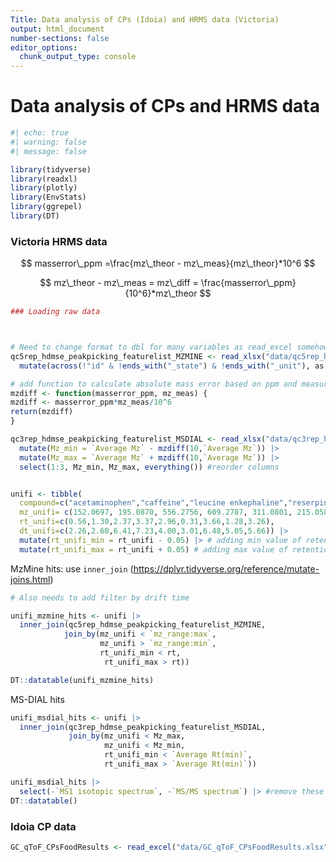 ```yaml
---
Title: Data analysis of CPs (Idoia) and HRMS data (Victoria)
output: html_document
number-sections: false
editor_options: 
  chunk_output_type: console
---
```


# Data analysis of CPs and HRMS data

```r
#| echo: true
#| warning: false
#| message: false

library(tidyverse)
library(readxl)
library(plotly)
library(EnvStats)
library(ggrepel)
library(DT)
```

### Victoria HRMS data

$$
masserror\_ppm =\frac{mz\_theor - mz\_meas}{mz\_theor}*10^6
$$

$$
mz\_theor - mz\_meas = mz\_diff = \frac{masserror\_ppm}{10^6}*mz\_theor
$$

```r

### Loading raw data



# Need to change format to dbl for many variables as read_excel somehow converts to character
qc5rep_hdmse_peakpicking_featurelist_MZMINE <- read_xlsx("data/qc5rep_hdmse_peakpicking_featurelist_MZMINE.xlsx") |> 
  mutate(across(!"id" & !ends_with("_state") & !ends_with("_unit"), as.double)) #convert to double for all except "_id" and "_state" columns

# add function to calculate absolute mass error based on ppm and measured mz for MSDIAL data
mzdiff <- function(masserror_ppm, mz_meas) {
mzdiff <- masserror_ppm*mz_meas/10^6
return(mzdiff)
}

qc3rep_hdmse_peakpicking_featurelist_MSDIAL <- read_xlsx("data/qc3rep_hdmse_peakpicking_featurelist_MSDIAL.xlsx") |> 
  mutate(Mz_min = `Average Mz` - mzdiff(10,`Average Mz`)) |> 
  mutate(Mz_max = `Average Mz` + mzdiff(10,`Average Mz`)) |> 
  select(1:3, Mz_min, Mz_max, everything()) #reorder columns


unifi <- tibble(
  compound=c("acetaminophen","caffeine","leucine enkephaline","reserpine","sulfadimethoxine","sulfaguanidine","terfenadine","val-tyr-val","verapamil"),
  mz_unifi= c(152.0697, 195.0870, 556.2756, 609.2787, 311.0801, 215.0589, 472.3197, 380.2173, 455.2892),
  rt_unifi=c(0.56,1.30,2.37,3.37,2.96,0.31,3.66,1.28,3.26),
  dt_unifi=c(2.26,2.60,6.41,7.23,4.00,3.01,6.48,5.05,5.66)) |> 
  mutate(rt_unifi_min = rt_unifi - 0.05) |> # adding min value of retention time
  mutate(rt_unifi_max = rt_unifi + 0.05) # adding max value of retention time


```

MzMine hits: use `inner_join` (<https://dplyr.tidyverse.org/reference/mutate-joins.html>)

```r
# Also needs to add filter by drift time

unifi_mzmine_hits <- unifi |> 
  inner_join(qc5rep_hdmse_peakpicking_featurelist_MZMINE,
            join_by(mz_unifi < `mz_range:max`, 
                    mz_unifi > `mz_range:min`,
                    rt_unifi_min < rt,
                     rt_unifi_max > rt))

DT::datatable(unifi_mzmine_hits)

```

MS-DIAL hits

```r

unifi_msdial_hits <- unifi |> 
  inner_join(qc3rep_hdmse_peakpicking_featurelist_MSDIAL,
             join_by(mz_unifi < Mz_max,
                     mz_unifi < Mz_min,
                     rt_unifi_min < `Average Rt(min)`,
                     rt_unifi_max > `Average Rt(min)`))

unifi_msdial_hits |> 
  select(-`MS1 isotopic spectrum`, -`MS/MS spectrum`) |> #remove these columns to get nicer table
DT::datatable()
```

### Idoia CP data

```r

GC_qToF_CPsFoodResults <- read_excel("data/GC_qToF_CPsFoodResults.xlsx")

```
